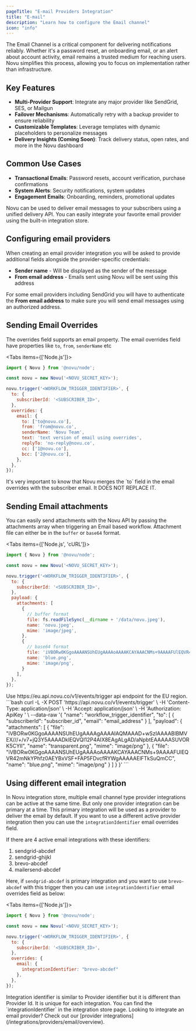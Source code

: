 ```yaml
---
pageTitle: "E-mail Providers Integration"
title: "E-mail"
description: "Learn how to configure the Email channel"
icon: "info"
---
```



The Email Channel is a critical component for delivering notifications reliably. Whether it's a password reset, an onboarding email, or an alert about account activity, email remains a trusted medium for reaching users. 
Novu simplifies this process, allowing you to focus on implementation rather than infrastructure.

## Key Features

- **Multi-Provider Support**: Integrate any major provider like SendGrid, SES, or Mailgun
- **Failover Mechanisms**: Automatically retry with a backup provider to ensure reliability
- **Customizable Templates**: Leverage templates with dynamic placeholders to personalize messages
- **Delivery Insights (Coming Soon)**: Track delivery status, open rates, and more in the Novu dashboard

## Common Use Cases

- **Transactional Emails**: Password resets, account verification, purchase confirmations
- **System Alerts**: Security notifications, system updates
- **Engagement Emails**: Onboarding, reminders, promotional updates

Novu can be used to deliver email messages to your subscribers using a unified delivery API. You can easily integrate your favorite email provider using the built-in integration store.

## Configuring email providers

When creating an email provider integration you will be asked to provide additional fields alongside the provider-specific credentials:

- **Sender name** - Will be displayed as the sender of the message
- **From email address** - Emails sent using Novu will be sent using this address

For some email providers including SendGrid you will have to authenticate the **From email address** to make sure you will send email messages using an authorized address.

## Sending Email Overrides

The overrides field supports an email property. The email overrides field have properties like `to`, `from`, `senderName` etc

<Tabs items={['Node.js']}>
<Tab value="Node.js">
```javascript
import { Novu } from '@novu/node';

const novu = new Novu('<NOVU_SECRET_KEY>');

novu.trigger('<WORKFLOW_TRIGGER_IDENTIFIER>', {
  to: {
    subscriberId: '<SUBSCRIBER_ID>',
  },
  overrides: {
    email: {
      to: ['to@novu.co'],
      from: 'from@novu.co',
      senderName: 'Novu Team',
      text: 'text version of email using overrides',
      replyTo: 'no-reply@novu.co',
      cc: ['1@novu.co'],
      bcc: ['2@novu.co'],
    },
  },
});
```
</Tab>
</Tabs>

<Callout type="info">
It's very important to know that Novu merges the `to` field in the email overrides with the subscriber email. It DOES NOT REPLACE IT.
</Callout>

## Sending Email attachments

You can easily send attachments with the Novu API by passing the attachments array when triggering an Email based workflow. Attachment file can either be in the `buffer` or `base64` format.

<Tabs items={['Node.js', 'cURL']}>
<Tab value="Node.js">
```javascript
import { Novu } from '@novu/node';

const novu = new Novu('<NOVU_SECRET_KEY>');

novu.trigger('<WORKFLOW_TRIGGER_IDENTIFIER>', {
  to: {
    subscriberId: '<SUBSCRIBER_ID>',
  },
  payload: {
    attachments: [
      {
        // buffer format
        file: fs.readFileSync(__dirname + '/data/novu.jpeg'),
        name: 'novu.jpeg',
        mime: 'image/jpeg',
      },
      {
        // base64 format
        file: 'iVBORw0KGgoAAAANSUhEUgAAAAoAAAAKCAYAAACNMs+9AAAAFUlEQVR42mNkYPhfz0AEYBxVSF+FAP5FDvcfRYWgAAAAAElFTkSuQmCC',
        name: 'blue.png',
        mime: 'image/png',
      }
    ],
  },
});
```
</Tab>
<Tab value="cURL">
Use https://eu.api.novu.co/v1/events/trigger api endpoint for the EU region.
```bash
curl -L -X POST 'https://api.novu.co/v1/events/trigger' \
-H 'Content-Type: application/json' \
-H 'Accept: application/json' \
-H 'Authorization: ApiKey <SECRET_KEY>' \
--data-raw '{
    "name": "workflow_trigger_identifier",
    "to": [
        {
            "subscriberId": "subscriber_id",
            "email": "email_address"
        }
    ],
    "payload": {
        "attachments": [
            {
                "file": "iVBORw0KGgoAAAANSUhEUgAAAAgAAAAIAQMAAAD+wSzIAAAABlBMVEX///+/v7+jQ3Y5AAAADklEQVQI12P4AIX8EAgALgAD/aNpbtEAAAAASUVORK5CYII",
                "name": "transparent.png",
                "mime": "image/png"
            },
            {
                "file": "iVBORw0KGgoAAAANSUhEUgAAAAoAAAAKCAYAAACNMs+9AAAAFUlEQVR42mNkYPhfz0AEYBxVSF+FAP5FDvcfRYWgAAAAAElFTkSuQmCC",
                "name": "blue.png",
                "mime": "image/png"
            }
        ]
    }
}'
```
</Tab>
</Tabs>

## Using different email integration

In Novu integration store, multiple email channel type provider integrations can be active at the same time. But only one provider integration can be primary at a time. This primary integration will be used as a provider to deliver the email by default. If you want to use a different active provider integration then you can use the `integrationIdentifier` email overrides field.

If there are 4 active email integrations with these identifiers:

1. sendgrid-abcdef
2. sendgrid-ghijkl
3. brevo-abcdef
4. mailersend-abcdef

Here, if `sendgrid-abcdef` is primary integration and you want to use `brevo-abcdef` with this trigger then you can use `integrationIdentifier` email overrides field as below:

<Tabs items={['Node.js']}>
<Tab value="Node.js">
```javascript
import { Novu } from '@novu/node';

const novu = new Novu('<NOVU_SECRET_KEY>');

novu.trigger('<WORKFLOW_TRIGGER_IDENTIFIER>', {
  to: {
    subscriberId: '<SUBSCRIBER_ID>',
  },
  overrides: {
    email: {
      integrationIdentifier: "brevo-abcdef"
    },
  },
});
```
</Tab>
</Tabs>

<Callout type="info">
Integration identifier is similar to Provider identifier but it is different than Provider Id. It is unique for each integration. You can find the `integrationIdentifier` in the integration store page.
</Callout>

<Callout type="info">
Looking to integrate an email provider? Check out our [provider integrations](/integrations/providers/email/overview).
</Callout>
